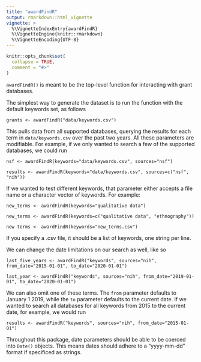 ```yaml
---
title: "awardFindR"
output: rmarkdown::html_vignette
vignette: >
  %\VignetteIndexEntry{awardFindR}
  %\VignetteEngine{knitr::rmarkdown}
  %\VignetteEncoding{UTF-8}
---
```


```r
knitr::opts_chunk$set(
  collapse = TRUE,
  comment = "#>"
)
```

`awardFindR()` is meant to be the top-level function for interacting with grant databases.

The simplest way to generate the dataset is to run the function with the default keywords set, as follows
```
grants <- awardFindR("data/keywords.csv")
```

This pulls data from all supported databases, querying the results for each term in `data/keywords.csv` over the past two years. All these parameters are modifiable. For example, if we only wanted to search a few of the supported databases, we could run 
```
nsf <- awardFindR(keywords="data/keywords.csv", sources="nsf")

results <- awardFindR(keywords="data/keywords.csv", sources=c("nsf", "nih"))
```

If we wanted to test different keywords, that parameter either accepts a file name or a character vector of keywords. For example:
```
new_terms <- awardFindR(keywords="qualitative data")

new_terms <- awardFindR(keywords=c("qualitative data", "ethnography"))

new terms <- awardFindR(keywords="new_terms.csv")
```
If you specify a .csv file, it should be a list of keywords, one string per line.

We can change the date limitations on our search as well, like so
```
last_five_years <- awardFindR("keywords", sources="nih", from_date="2015-01-01", to_date="2020-01-01")

last_year <- awardFindR("keywords", sources="nih", from_date="2019-01-01", to_date="2020-01-01")
```
We can also omit one of these terms. The `from` parameter defaults to January 1 2019, while the `to` parameter defaults to the current date. If we wanted to search all databases for all keywords from 2015 to the current date, for example, we would run
```
results <- awardFindR("keywords", sources="nih", from_date="2015-01-01")
```

Throughout this package, date parameters should be able to be coerced into `Date()` objects. This means dates should adhere to a "yyyy-mm-dd" format if specificed as strings.
